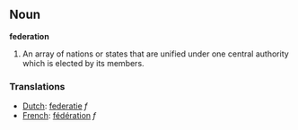 ==Noun==
'''federation'''

#An array of nations or states that are unified under one central authority which is elected by its members.

===Translations===
*[[Dutch]]: [[federatie]] ''f''
*[[French]]: [[fédération]] ''f''